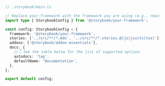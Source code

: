 ```ts
// .storybook/main.ts

// Replace your-framework with the framework you are using (e.g., react-webpack5, vue3-vite)
import type { StorybookConfig } from '@storybook/your-framework';

const config: StorybookConfig = {
  framework: '@storybook/your-framework',
  stories: ['../src/**/*.mdx', '../src/**/*.stories.@(js|jsx|ts|tsx)'],
  addons: ['@storybook/addon-essentials'],
  docs: {
    //👇 See the table below for the list of supported options
    autodocs: 'tag',
    defaultName: 'Documentation',
  },
};

export default config;
```
